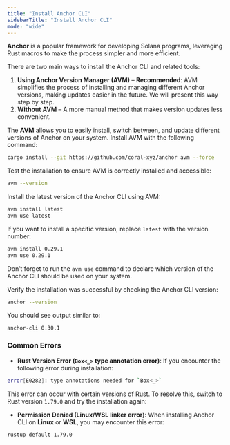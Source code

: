 ```yaml
---
title: "Install Anchor CLI"
sidebarTitle: "Install Anchor CLI"
mode: "wide"
---
```

**Anchor** is a popular framework for developing Solana programs, leveraging Rust macros to make the process simpler and more efficient.

There are two main ways to install the Anchor CLI and related tools:

1. **Using Anchor Version Manager (AVM)** – **Recommended**: AVM simplifies the process of installing and managing different Anchor versions, making updates easier in the future. We will present this way step by step.
2. **Without AVM** – A more manual method that makes version updates less convenient.

The **AVM** allows you to easily install, switch between, and update different versions of Anchor on your system. Install AVM with the following command:

```bash
cargo install --git https://github.com/coral-xyz/anchor avm --force
```

Test the installation to ensure AVM is correctly installed and accessible:

```bash
avm --version
```

Install the latest version of the Anchor CLI using AVM:

```bash
avm install latest
avm use latest
```

If you want to install a specific version, replace `latest` with the version number:

```bash
avm install 0.29.1
avm use 0.29.1
```

Don’t forget to run the `avm use` command to declare which version of the Anchor CLI should be used on your system.

Verify the installation was successful by checking the Anchor CLI version:

```bash
anchor --version
```

You should see output similar to:

```bash
anchor-cli 0.30.1
```

### Common Errors

* **Rust Version Error (`Box<_>` type annotation error)**: If you encounter the following error during installation:

```bash
error[E0282]: type annotations needed for `Box<_>`
```

This error can occur with certain versions of Rust. To resolve this, switch to Rust version `1.79.0` and try the installation again:

* **Permission Denied (Linux/WSL linker error)**: When installing Anchor CLI on **Linux** or **WSL**, you may encounter this error:

```bash
rustup default 1.79.0
```